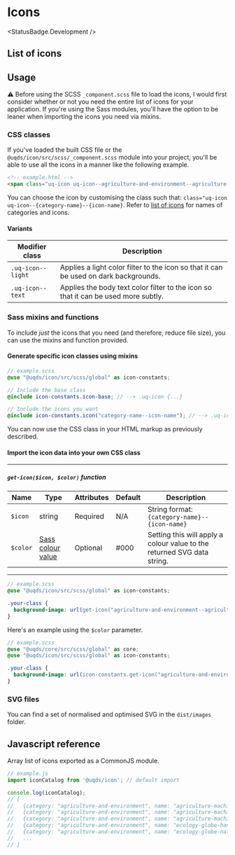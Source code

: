 
# Icons
<StatusBadge.Development />

## List of icons

<Story id="components-icon--icon" />

## Usage

⚠️ Before using the SCSS `_component.scss` file to load the icons, I would first
consider whether or not you need the entire list of icons for your application.
If you're using the Sass modules, you'll have the option to be leaner when
importing the icons you need via mixins.

### CSS classes

If you've loaded the built CSS file or the `@uqds/icon/src/scss/_component.scss`
module into your project, you'll be able to use all the icons in a manner like
the following example.

<span className="uq-icon uq-icon--agriculture-and-environment--agriculture-machine-tractor"></span>

```html
<!-- example.html -->
<span class="uq-icon uq-icon--agriculture-and-environment--agriculture-machine-tractor"></span>
```

You can choose the icon by customising the class such that:
`class="uq-icon uq-icon--{category-name}--{icon-name}`. Refer to
[list of icons](/?path=/docs/components-icon--icon#list-of-icons) for names of
categories and icons.

#### Variants

| Modifier class | Description |
| - | - |
| `.uq-icon--light` | Applies a light color filter to the icon so that it can be used on dark backgrounds. |
| `.uq-icon--text` | Applies the body text color filter to the icon so that it can be used more subtly. | 

### Sass mixins and functions

To include _just_ the icons that you need (and therefore, reduce file size), you
can use the mixins and function provided.

#### Generate specific icon classes using mixins

```scss
// example.scss
@use "@uqds/icon/src/scss/global" as icon-constants;

// Include the base class
@include icon-constants.icon-base; // --> .uq-icon {...}

// Include the icons you want
@include icon-constants.icon("category-name--icon-name"); // --> .uq-icon--category-name--icon-name
```

You can now use the CSS class in your HTML markup as previously described.

#### Import the icon data into your own CSS class



---

##### `get-icon($icon, $color)` function

| Name | Type | Attributes | Default | Description |
| - | - | - | - | - |
| `$icon` | string | Required | N/A | String format: `{category-name}--{icon-name}` |
| `$color` | [Sass colour value](https://sass-lang.com/documentation/values/colors) | Optional | #000 | Setting this will apply a colour value to the returned SVG data string.

---

```scss
// example.scss
@use "@uqds/icon/src/scss/global" as icon-constants;

.your-class {
  background-image: url(get-icon("agriculture-and-environment--agriculture-machine-tractor"));
}
```

Here's an example using the `$color` parameter.

<span className="uqds-icon--green-example"></span>

```scss
// example.scss
@use "@uqds/core/src/scss/global" as core;
@use "@uqds/icon/src/scss/global" as icon-constants;

.your-class {
  background-image: url(icon-constants.get-icon("agriculture-and-environment--agriculture-machine-tractor", core.$uq-green));
}
```

### SVG files

You can find a set of normalised and optimised SVG in the `dist/images` folder.

## Javascript reference

Array list of icons exported as a CommonJS module.

```js
// example.js
import iconCatalog from '@uqds/icon'; // default import

console.log(iconCatalog);
// [
//   {category: "agriculture-and-environment", name: "agriculture-machine-harvester-1"}
//   {category: "agriculture-and-environment", name: "agriculture-machine-plow-2"}
//   {category: "agriculture-and-environment", name: "agriculture-machine-tractor"}
//   {category: "agriculture-and-environment", name: "ecology-globe-hand"}
//   {category: "agriculture-and-environment", name: "ecology-globe-nature"}
//   ...
// ]
```
